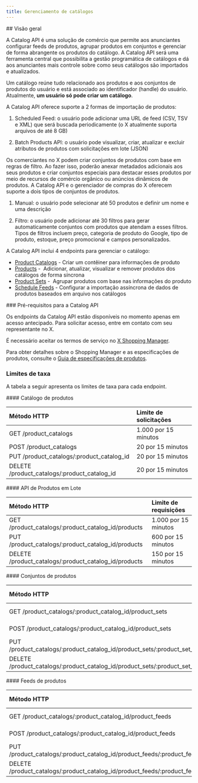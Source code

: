 ```yaml
---
title: Gerenciamento de catálogos
---
```


<div id="overview">
  ## Visão geral
</div>

A Catalog API é uma solução de comércio que permite aos anunciantes configurar feeds de produtos, agrupar produtos em conjuntos e gerenciar de forma abrangente os produtos do catálogo. A Catalog API será uma ferramenta central que possibilita a gestão programática de catálogos e dá aos anunciantes mais controle sobre como seus catálogos são importados e atualizados.

Um catálogo reúne tudo relacionado aos produtos e aos conjuntos de produtos do usuário e está associado ao identificador (handle) do usuário. Atualmente, **um usuário só pode criar um catálogo**. 

A Catalog API oferece suporte a 2 formas de importação de produtos:

1.  Scheduled Feed: o usuário pode adicionar uma URL de feed (CSV, TSV e XML) que será buscada periodicamente (o X atualmente suporta arquivos de até 8 GB)

2.  Batch Products API: o usuário pode visualizar, criar, atualizar e excluir atributos de produtos com solicitações em lote (JSON)

Os comerciantes no X podem criar conjuntos de produtos com base em regras de filtro. Ao fazer isso, poderão anexar metadados adicionais aos seus produtos e criar conjuntos especiais para destacar esses produtos por meio de recursos de comércio orgânico ou anúncios dinâmicos de produtos. A Catalog API e o gerenciador de compras do X oferecem suporte a dois tipos de conjuntos de produtos. 

1.  Manual: o usuário pode selecionar até 50 produtos e definir um nome e uma descrição

2.  Filtro: o usuário pode adicionar até 30 filtros para gerar automaticamente conjuntos com produtos que atendam a esses filtros. Tipos de filtros incluem preço, categoria de produto do Google, tipo de produto, estoque, preço promocional e campos personalizados.

A Catalog API inclui 4 endpoints para gerenciar o catálogo:

* [Product Catalogs](https://developer.x.com/en/docs/x-ads-api/catalog-management/api-reference/product-catalogs) \- Criar um contêiner para informações de produto
* [Products](https://developer.x.com/en/docs/x-ads-api/catalog-management/api-reference/products) -  Adicionar, atualizar, visualizar e remover produtos dos catálogos de forma síncrona
* [Product Sets](https://developer.x.com/en/docs/x-ads-api/catalog-management/api-reference/product-sets) -  Agrupar produtos com base nas informações do produto
* [Schedule Feeds](https://developer.x.com/en/docs/twitter-ads-api/catalog-management/api-reference/scheduled-feeds) \- Configurar a importação assíncrona de dados de produtos baseados em arquivo nos catálogos

<div id="prerequisites-for-the-catalog-api">
  ### Pré-requisitos para a Catalog API
</div>

Os endpoints da Catalog API estão disponíveis no momento apenas em acesso antecipado. Para solicitar acesso, entre em contato com seu representante no X.

É necessário aceitar os termos de serviço no [X Shopping Manager](https://ads.x.com/shopping_manager).

Para obter detalhes sobre o Shopping Manager e as especificações de produtos, consulte o [Guia de especificações de produtos](https://business.x.com/en/help/shopping-specs.html).

### Limites de taxa 

A tabela a seguir apresenta os limites de taxa para cada endpoint.

<div id="product-catalog">
  #### Catálogo de produtos
</div>

| Método HTTP | Limite de solicitações |
| :--- | :--- |
| GET /product_catalogs | 1.000 por 15 minutos |
| POST /product_catalogs | 20 por 15 minutos |
| PUT /product\_catalogs/:product\_catalog_id | 20 por 15 minutos |
| DELETE /product\_catalogs/:product\_catalog_id | 20 por 15 minutos |

<div id="batch-products-api">
  #### API de Produtos em Lote
</div>

| Método HTTP | Limite de requisições |
| :--- | :--- |
| GET /product\_catalogs/:product\_catalog_id/products | 1.000 por 15 minutos |
| PUT /product\_catalogs/:product\_catalog_id/products | 600 por 15 minutos |
| DELETE /product\_catalogs/:product\_catalog_id/products | 150 por 15 minutos |

<div id="product-sets">
  #### Conjuntos de produtos
</div>

| Método HTTP | Limite de requisições |
| :--- | :--- |
| GET /product\_catalogs/:product\_catalog\_id/product\_sets | 2.000 por 15 minutos |
| POST /product\_catalogs/:product\_catalog\_id/product\_sets | 100 por 15 minutos |
| PUT /product\_catalogs/:product\_catalog\_id/product\_sets/:product\_set\_id | 500 por 15 minutos |
| DELETE /product\_catalogs/:product\_catalog\_id/product\_sets/:product\_set\_id | 100 por 15 minutos |

<div id="product-feeds">
  #### Feeds de produtos
</div>

| Método HTTP | Limite de requisições |
| :--- | :--- |
| GET /product\_catalogs/:product\_catalog\_id/product\_feeds | 1.000 por 15 minutos |
| POST /product\_catalogs/:product\_catalog\_id/product\_feeds | 20 por 15 minutos |
| PUT /product\_catalogs/:product\_catalog\_id/product\_feeds/:product\_feed\_id | 20 por 15 minutos |
| DELETE /product\_catalogs/:product\_catalog\_id/product\_feeds/:product\_feed\_id | 20 por 15 minutos |